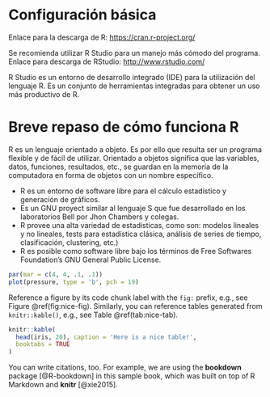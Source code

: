 # Configuración básica {-}

Enlace para la descarga de R: <https://cran.r-project.org/>

Se recomienda utilizar R Studio para un manejo más cómodo del programa.
Enlace para descarga de RStudio: <http://www.rstudio.com/>

R Studio es un entorno de desarrollo integrado (IDE) para la utilización del lenguaje R. Es un conjunto de herramientas integradas para obtener un uso más productivo de R.

# Breve repaso de cómo funciona R {-}

R es un lenguaje orientado a objeto. Es por ello que resulta ser un programa flexible y de fácil de utilizar.
Orientado a objetos significa que las variables, datos, funciones, resultados, etc., se guardan en la memoria de la computadora en forma de objetos con un nombre específico.

- R es un entorno de software libre para el cálculo estadístico y generación de gráficos.
- Es un GNU proyect similar al lenguaje S que fue desarrollado en los laboratorios Bell por Jhon Chambers y colegas.
- R provee una alta variedad de estadísticas, como son: modelos lineales y no lineales, tests para estadística clásica, análisis de series de tiempo, clasificación, clustering, etc.) 
- R es posible como software libre bajo los términos de Free Softwares Foundation's GNU General Public License. 

```r
par(mar = c(4, 4, .1, .1))
plot(pressure, type = 'b', pch = 19)
```

Reference a figure by its code chunk label with the `fig:` prefix, e.g., see Figure \@ref(fig:nice-fig). Similarly, you can reference tables generated from `knitr::kable()`, e.g., see Table \@ref(tab:nice-tab).

```r
knitr::kable(
  head(iris, 20), caption = 'Here is a nice table!',
  booktabs = TRUE
)
```

You can write citations, too. For example, we are using the **bookdown** package [@R-bookdown] in this sample book, which was built on top of R Markdown and **knitr** [@xie2015].
